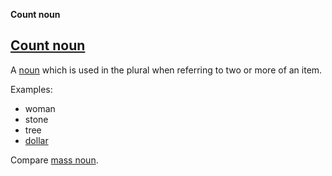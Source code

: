 '''Count noun'''

==[[Count noun]]==

A [[noun]] which is used in the plural when referring to two or more of an item.

Examples:
* woman
* stone
* tree
* [[dollar]]

Compare [[mass noun]].